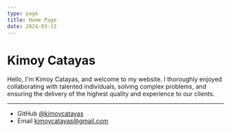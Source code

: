 ```yaml
---
type: page
title: Home Page
date: 2024-03-13
---
```


# Kimoy Catayas

Hello, I'm Kimoy Catayas, and welcome to my website. I thoroughly enjoyed collaborating with talented individuals, solving complex problems, and ensuring the delivery of the highest quality and experience to our clients.

---

- GitHub [@kimoycatayas](https://github.com/kimoycatayas)
- Email kimoycatayas@gmail.com

